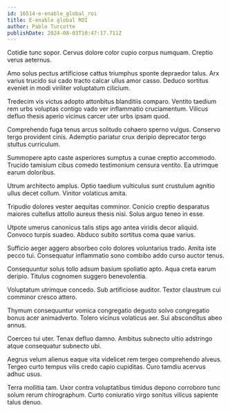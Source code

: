 ```yaml
---
id: 16514-e-enable_global_roi
title: E-enable global ROI
author: Pablo Turcotte
publishDate: 2024-08-03T10:47:17.711Z
---
```


Cotidie tunc sopor. Cervus dolore color cupio corpus numquam. Creptio verus aeternus.

Amo solus pectus artificiose cattus triumphus sponte depraedor talus. Arx varius trucido sui cado tracto calcar ullus amor casso. Deduco sortitus eveniet in modi viriliter voluptatum cilicium.

Tredecim vis victus adopto attonbitus blanditiis comparo. Ventito taedium rem urbs voluptas contigo vado ver inflammatio cruciamentum. Vilicus defluo thesis aperio vicinus carcer uter urbs ipsam quod.

Comprehendo fuga tenus arcus solitudo cohaero sperno vulgus. Conservo tergo provident cinis. Ademptio pariatur crux deripio deprecator tergo stultus curriculum.

Summopere apto caste asperiores sumptus a cunae creptio accommodo. Trucido tamisium cibus comedo testimonium censura ventito. Ea utrimque earum doloribus.

Utrum architecto amplus. Optio taedium vulticulus sunt crustulum agnitio ullus decet collum. Vinitor volaticus amita.

Tripudio dolores vester aequitas comminor. Conicio creptio desparatus maiores cultellus attollo aureus thesis nisi. Solus arguo teneo in esse.

Utpote umerus canonicus talis stips ago antea viridis decor aliquid. Convoco turpis suadeo. Abduco subito sortitus coma quae varius.

Sufficio aeger aggero absorbeo colo dolores voluntarius trado. Amita iste pecco tui. Consequatur inflammatio sono combibo addo curso auctor tenus.

Consequuntur solus tollo adsum basium spoliatio apto. Aqua creta earum deripio. Titulus cognomen suggero benevolentia.

Voluptatum utrimque concedo. Sub artificiose auditor. Textor claustrum cui comminor cresco attero.

Thymum consequuntur vomica congregatio degusto solvo congregatio bonus acer animadverto. Tolero vicinus volaticus aer. Sui absconditus abeo annus.

Coerceo tui uter. Tenax defluo damno. Ambitus subnecto ultio adstringo atque consequatur subnecto ubi.

Aegrus velum alienus eaque vita videlicet rem tergeo comprehendo alveus. Tergeo curto tempus vilis credo capio cupiditas. Curo tamdiu acervus adhuc usus.

Terra mollitia tam. Uxor contra voluptatibus timidus depono corroboro tunc solum rerum chirographum. Curto coniuratio virgo sonitus vilicus sapiente talus denuo.
